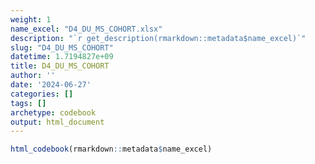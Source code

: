 ```yaml
---
weight: 1
name_excel: "D4_DU_MS_COHORT.xlsx"
description: "`r get_description(rmarkdown::metadata$name_excel)`"
slug: "D4_DU_MS_COHORT"
datetime: 1.7194827e+09
title: D4_DU_MS_COHORT
author: ''
date: '2024-06-27'
categories: []
tags: []
archetype: codebook
output: html_document
---
```


```r
html_codebook(rmarkdown::metadata$name_excel)
```
